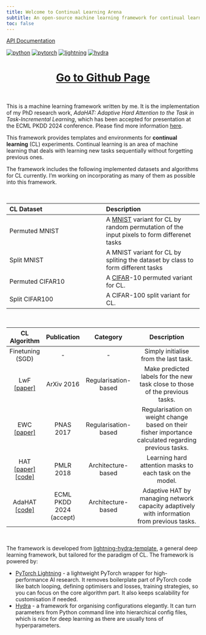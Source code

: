 ```yaml
---
title: Welcome to Continual Learning Arena
subtitle: An open-source machine learning framework for continual learning research
toc: false
---
```


[API Documentation](./docs/pdoc/index.html){target="_blank"}

[![python](https://img.shields.io/badge/-Python_3.8_%7C_3.9_%7C_3.10-blue?logo=python&logoColor=white)](https://github.com/pre-commit/pre-commit)
[![pytorch](https://img.shields.io/badge/PyTorch_2.0+-ee4c2c?logo=pytorch&logoColor=white)](https://pytorch.org/get-started/locally/)
[![lightning](https://img.shields.io/badge/-Lightning_2.0+-792ee5?logo=pytorchlightning&logoColor=white)](https://pytorchlightning.ai/)
[![hydra](https://img.shields.io/badge/Config-Hydra_1.3-89b8cd)](https://hydra.cc/)


<h1 style="text-align: center;">[Go to Github Page](https://github.com/pengxiang-wang/continual-learning-arena)</h1>

<br>


This is a machine learning framework written by me. It is the implementation of my PhD research work, *AdaHAT: Adaptive Hard Attention to the Task in Task-Incremental Learning*, which has been accepted for presentation at the ECML PKDD 2024 conference. Please find more information [here](../AdaHAT/index.qmd).


This framework provides templates and environments for **continual learning** (CL) experiments. Continual learning is an area of machine learning that deals with learning new tasks sequentially without forgetting previous ones.

The framework includes the following implemented datasets and algorithms for CL currently. I’m working on incorporating as many of them as possible into this framework.

<br>

| CL Dataset  |    Description       |
| :----------------------------------------------------------- |:----------------------------------------------------------- |
| Permuted MNIST  | A [MNIST](http://yann.lecun.com/exdb/mnist/) variant for CL by random permutation of the input pixels to form differenet tasks   |
| Split MNIST | A MNIST variant for CL by spliting the dataset by class to form different tasks |
| Permuted CIFAR10 |  A [CIFAR](https://www.cs.toronto.edu/~kriz/cifar.html)-10 permuted variant for CL.   |
| Split CIFAR100 | A CIFAR-100 split variant for CL.  |

<br>


|         CL Algorithm                     |                      Publication                         | Category                |              Description               |
| :--: | :----------: | :---: | :----------------------------------------------------------: |
|  Finetuning (SGD)  | - |     - | Simply initialise from the last task.    |
| LwF [[paper]](https://arxiv.org/abs/1606.09282) | ArXiv 2016 |Regularisation-based |  Make predicted labels for the new task close to those of the previous tasks.      |
| EWC [[paper]](https://www.pnas.org/doi/10.1073/pnas.1611835114) | PNAS 2017 |  Regularisation-based|  Regularisation on weight change based on their fisher importance calculated regarding previous tasks.   |
| HAT  [[paper]](http://proceedings.mlr.press/v80/serra18a.html)[[code]](https://github.com/joansj/hat)| PMLR 2018 |    Architecture-based|   Learning hard attention masks to each task on the model.                             |
| AdaHAT [[code]](https://github.com/pengxiang-wang/continual-learning-arena) | ECML PKDD 2024 (accept) |  Architecture-based|  Adaptive HAT by managing network capacity adaptively with information from previous tasks.    |

<br>

The framework is developed from [lightning-hydra-template](https://github.com/ashleve/lightning-hydra-template), a general deep learning framework, but tailored for the paradigm of CL. The framework is powered by:

- [PyTorch Lightning](https://github.com/PyTorchLightning/pytorch-lightning) - a lightweight PyTorch wrapper for high-performance AI research. It removes boilerplate part of PyTorch code like batch looping, defining optimisers and losses, training strategies, so you can focus on the core algorithm part. It also keeps scalability for customisation if needed.
- [Hydra](https://github.com/facebookresearch/hydra) - a framework for organising configurations elegantly. It can turn parameters from Python command line into hierarchical config files, which is nice for deep learning as there are usually tons of hyperparameters.
